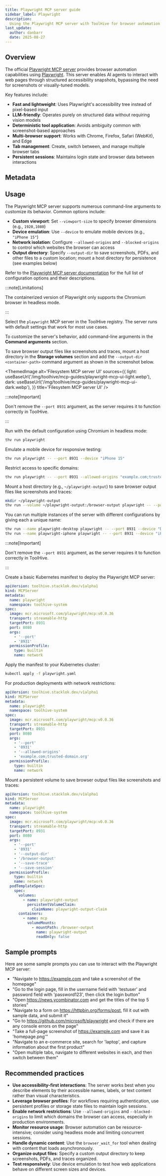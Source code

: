 ```yaml
---
title: Playwright MCP server guide
sidebar_label: Playwright
description:
  Using the Playwright MCP server with ToolHive for browser automation.
last_update:
  author: danbarr
  date: 2025-08-27
---
```



## Overview

The official
[Playwright MCP server](https://github.com/microsoft/playwright-mcp) provides
browser automation capabilities using [Playwright](https://playwright.dev). This
server enables AI agents to interact with web pages through structured
accessibility snapshots, bypassing the need for screenshots or visually-tuned
models.

Key features include:

- **Fast and lightweight**: Uses Playwright's accessibility tree instead of
  pixel-based input
- **LLM-friendly**: Operates purely on structured data without requiring vision
  models
- **Deterministic tool application**: Avoids ambiguity common with
  screenshot-based approaches
- **Multi-browser support**: Works with Chrome, Firefox, Safari (WebKit), and
  Edge
- **Tab management**: Create, switch between, and manage multiple browser tabs
- **Persistent sessions**: Maintains login state and browser data between
  interactions

## Metadata

<MCPMetadata name='playwright' />

## Usage

The Playwright MCP server supports numerous command-line arguments to customize
its behavior. Common options include:

- **Custom viewport**: Set `--viewport-size` to specify browser dimensions
  (e.g., `1920,1080`)
- **Device emulation**: Use `--device` to emulate mobile devices (e.g.,
  `"iPhone 15"`)
- **Network isolation**: Configure `--allowed-origins` and `--blocked-origins`
  to control which websites the browser can access
- **Output directory**: Specify `--output-dir` to save screenshots, PDFs, and
  other files to a custom location; mount a host directory for persistence (see
  examples below)

Refer to the
[Playwright MCP server documentation](https://github.com/microsoft/playwright-mcp?tab=readme-ov-file#configuration)
for the full list of configuration options and their descriptions.

:::note[Limitations]

The containerized version of Playwright only supports the Chromium browser in
headless mode.

:::

<Tabs groupId='mode' queryString='mode'>
<TabItem value='ui' label='UI' default>

Select the `playwright` MCP server in the ToolHive registry. The server runs
with default settings that work for most use cases.

To customize the server's behavior, add command-line arguments in the **Command
arguments** section.

To save browser output files like screenshots and traces, mount a host directory
in the **Storage volumes** section and add the `--output-dir <container-path>`
command argument as shown in the screenshot below.

<ThemedImage
  alt='Filesystem MCP server UI'
  sources={{
    light: useBaseUrl('/img/toolhive/mcp-guides/playwright-mcp-ui-light.webp'),
    dark: useBaseUrl('/img/toolhive/mcp-guides/playwright-mcp-ui-dark.webp'),
  }}
  title='Filesystem MCP server UI'
/>

:::note[Important]

Don't remove the `--port 8931` argument, as the server requires it to function
correctly in ToolHive.

:::

</TabItem>
<TabItem value='cli' label='CLI'>

Run with the default configuration using Chromium in headless mode:

```bash
thv run playwright
```

Emulate a mobile device for responsive testing:

```bash
thv run playwright -- --port 8931 --device "iPhone 15"
```

Restrict access to specific domains:

```bash
thv run playwright -- --port 8931 --allowed-origins "example.com;trusted-site.com"
```

Mount a host directory (e.g., `~/playwright-output`) to save browser output
files like screenshots and traces:

```bash
mkdir ~/playwright-output
thv run --volume ~/playwright-output:/browser-output playwright -- --port 8931 --output-dir /browser-output --save-trace --save-session
```

You can run multiple instances of the server with different configurations by
giving each a unique name:

```bash
thv run --name playwright-desktop playwright -- --port 8931 --device "Desktop Chrome" --viewport-size 1920,1080
thv run --name playwright-iphone playwright -- --port 8931 --device "iPhone 15"
```

:::note[Important]

Don't remove the `--port 8931` argument, as the server requires it to function
correctly in ToolHive.

:::

</TabItem>
<TabItem value='k8s' label='Kubernetes'>

Create a basic Kubernetes manifest to deploy the Playwright MCP server:

```yaml title="playwright.yaml"
apiVersion: toolhive.stacklok.dev/v1alpha1
kind: MCPServer
metadata:
  name: playwright
  namespace: toolhive-system
spec:
  image: mcr.microsoft.com/playwright/mcp:v0.0.36
  transport: streamable-http
  targetPort: 8931
  port: 8080
  args:
    - '--port'
    - '8931'
  permissionProfile:
    type: builtin
    name: network
```

Apply the manifest to your Kubernetes cluster:

```bash
kubectl apply -f playwright.yaml
```

For production deployments with network restrictions:

```yaml title="playwright-restricted.yaml"
apiVersion: toolhive.stacklok.dev/v1alpha1
kind: MCPServer
metadata:
  name: playwright
  namespace: toolhive-system
spec:
  image: mcr.microsoft.com/playwright/mcp:v0.0.36
  transport: streamable-http
  targetPort: 8931
  port: 8080
  args:
    - '--port'
    - '8931'
    - '--allowed-origins'
    - 'example.com;trusted-domain.org'
  permissionProfile:
    type: builtin
    name: network
```

Mount a persistent volume to save browser output files like screenshots and
traces:

```yaml {13-14,22-25,28-31} title="playwright-with-volume.yaml"
apiVersion: toolhive.stacklok.dev/v1alpha1
kind: MCPServer
metadata:
  name: playwright
  namespace: toolhive-system
spec:
  image: mcr.microsoft.com/playwright/mcp:v0.0.36
  transport: streamable-http
  targetPort: 8931
  port: 8080
  args:
    - '--port'
    - '8931'
    - '--output-dir'
    - '/browser-output'
    - '--save-trace'
    - '--save-session'
  permissionProfile:
    type: builtin
    name: network
  podTemplateSpec:
    spec:
      volumes:
        - name: playwright-output
          persistentVolumeClaim:
            claimName: playwright-output-claim
      containers:
        - name: mcp
          volumeMounts:
            - mountPath: /browser-output
              name: playwright-output
              readOnly: false
```

</TabItem>
</Tabs>

## Sample prompts

Here are some sample prompts you can use to interact with the Playwright MCP
server:

- "Navigate to https://example.com and take a screenshot of the homepage"
- "Go to the login page, fill in the username field with 'testuser' and password
  field with 'password123', then click the login button"
- "Open https://news.ycombinator.com and get the titles of the top 5 stories"
- "Navigate to a form on https://httpbin.org/forms/post, fill it out with sample
  data, and submit it"
- "Go to https://github.com/microsoft/playwright and check if there are any
  console errors on the page"
- "Take a full-page screenshot of https://example.com and save it as
  'homepage.png'"
- "Navigate to an e-commerce site, search for 'laptop', and capture information
  about the first product"
- "Open multiple tabs, navigate to different websites in each, and then switch
  between them"

## Recommended practices

- **Use accessibility-first interactions**: The server works best when you
  describe elements by their accessible names, labels, or text content rather
  than visual characteristics.
- **Leverage browser profiles**: For workflows requiring authentication, use
  persistent profiles or storage state files to maintain login sessions.
- **Enable network restrictions**: Use `--allowed-origins` and
  `--blocked-origins` to limit which domains the browser can access, especially
  in production environments.
- **Monitor resource usage**: Browser automation can be resource-intensive;
  consider using headless mode and limiting concurrent sessions.
- **Handle dynamic content**: Use the `browser_wait_for` tool when dealing with
  content that loads asynchronously.
- **Organize output files**: Specify a custom output directory to keep
  screenshots, PDFs, and traces organized.
- **Test responsively**: Use device emulation to test how web applications
  behave on different screen sizes and devices.
